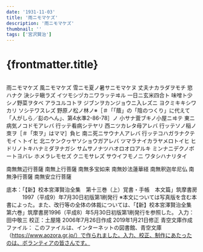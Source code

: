 ```yaml
---
date: '1931-11-03'
title: '雨ニモマケズ'
description: '雨ニモマケズ'
thumbnail: ''
tags: ['宮沢賢治']
---
```


# {frontmatter.title}

<img src={img001.src} alt="" />

雨ニモマケズ
風ニモマケズ
雪ニモ夏ノ暑サニモマケヌ
丈夫ナカラダヲモチ
慾ハナク
決シテ瞋ラズ
イツモシヅカニワラッテヰル
一日ニ玄米四合ト
味噌ト少シノ野菜ヲタベ
アラユルコトヲ
ジブンヲカンジョウニ入レズニ
ヨクミキキシワカリ
ソシテワスレズ
野原ノ松ノ林ノ※［＃「「蔭」の「陰のつくり」に代えて「人がしら／髟のへん」、第4水準2-86-78］ノ
小サナ萓ブキノ小屋ニヰテ
東ニ病気ノコドモアレバ
行ッテ看病シテヤリ
西ニツカレタ母アレバ
行ッテソノ稲ノ朿ヲ［＃「朿ヲ」はママ］負ヒ
南ニ死ニサウナ人アレバ
行ッテコハガラナクテモイヽトイヒ
北ニケンクヮヤソショウガアレバ
ツマラナイカラヤメロトイヒ
ヒドリノトキハナミダヲナガシ
サムサノナツハオロオロアルキ
ミンナニデクノボートヨバレ
ホメラレモセズ
クニモサレズ
サウイフモノニ
ワタシハナリタイ

南無無辺行菩薩
南無上行菩薩
南無多宝如来
南無妙法蓮華経
南無釈迦牟尼仏
南無浄行菩薩
南無安立行菩薩



底本：「【新】校本宮澤賢治全集　第十三巻（上）覚書・手帳　本文篇」筑摩書房
　　　1997（平成9）年7月30日初版第1刷発行
※本文については写真版を含む本書によった。また、改行等の全体の体裁については、「【新】校本宮澤賢治全集　第六巻」筑摩書房1996（平成8）年5月30日初版第1刷発行を参照した。
入力：田中敬三
校正：土屋隆
2006年7月26日作成
2019年1月21日修正
青空文庫作成ファイル：
このファイルは、インターネットの図書館、青空文庫（https://www.aozora.gr.jp/）で作られました。入力、校正、制作にあたったのは、ボランティアの皆さんです。
